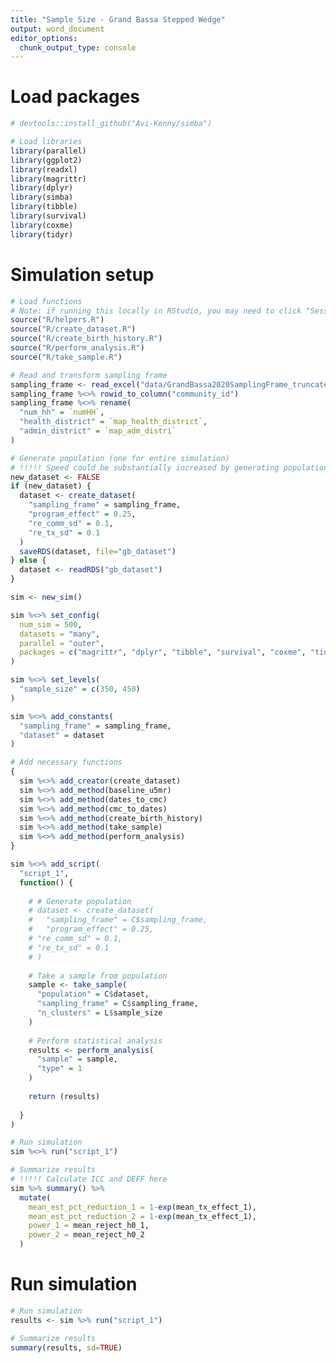 ```yaml
---
title: "Sample Size - Grand Bassa Stepped Wedge"
output: word_document
editor_options:
  chunk_output_type: console
---
```




# Load packages
```r

# devtools::install_github("Avi-Kenny/simba")

# Load libraries
library(parallel)
library(ggplot2)
library(readxl)
library(magrittr)
library(dplyr)
library(simba)
library(tibble)
library(survival)
library(coxme)
library(tidyr)

```



# Simulation setup
```r

# Load functions
# Note: if running this locally in RStudio, you may need to click "Session" >> "Set Working Directory" >> "To Source File Location"
source("R/helpers.R")
source("R/create_dataset.R")
source("R/create_birth_history.R")
source("R/perform_analysis.R")
source("R/take_sample.R")

# Read and transform sampling frame
sampling_frame <- read_excel("data/GrandBassa2020SamplingFrame_truncated.xlsx")
sampling_frame %<>% rowid_to_column("community_id")
sampling_frame %<>% rename(
  "num_hh" = `numHH`,
  "health_district" = `map_health_district`,
  "admin_district" = `map_adm_distri`
)

# Generate population (one for entire simulation)
# !!!!! Speed could be substantially increased by generating population AFTER sampling; but not necessary if "one population per simulation" is used
new_dataset <- FALSE
if (new_dataset) {
  dataset <- create_dataset(
    "sampling_frame" = sampling_frame,
    "program_effect" = 0.25,
    "re_comm_sd" = 0.1,
    "re_tx_sd" = 0.1
  )
  saveRDS(dataset, file="gb_dataset")
} else {
  dataset <- readRDS("gb_dataset")
}

sim <- new_sim()

sim %<>% set_config(
  num_sim = 500,
  datasets = "many",
  parallel = "outer",
  packages = c("magrittr", "dplyr", "tibble", "survival", "coxme", "tidyr")
)

sim %<>% set_levels(
  "sample_size" = c(350, 450)
)

sim %<>% add_constants(
  "sampling_frame" = sampling_frame,
  "dataset" = dataset
)

# Add necessary functions
{
  sim %<>% add_creator(create_dataset)
  sim %<>% add_method(baseline_u5mr)
  sim %<>% add_method(dates_to_cmc)
  sim %<>% add_method(cmc_to_dates)
  sim %<>% add_method(create_birth_history)
  sim %<>% add_method(take_sample)
  sim %<>% add_method(perform_analysis)
}

sim %<>% add_script(
  "script_1",
  function() {
    
    # # Generate population
    # dataset <- create_dataset(
    #   "sampling_frame" = C$sampling_frame,
    #   "program_effect" = 0.25,
    # "re_comm_sd" = 0.1,
    # "re_tx_sd" = 0.1
    # )
    
    # Take a sample from population
    sample <- take_sample(
      "population" = C$dataset,
      "sampling_frame" = C$sampling_frame,
      "n_clusters" = L$sample_size
    )
    
    # Perform statistical analysis
    results <- perform_analysis(
      "sample" = sample,
      "type" = 1
    )
    
    return (results)
    
  }
)

# Run simulation
sim %<>% run("script_1")

# Summarize results
# !!!!! Calculate ICC and DEFF here
sim %>% summary() %>%
  mutate(
    mean_est_pct_reduction_1 = 1-exp(mean_tx_effect_1),
    mean_est_pct_reduction_2 = 1-exp(mean_tx_effect_1),
    power_1 = mean_reject_h0_1,
    power_2 = mean_reject_h0_2
  )

```



# Run simulation
```r

# Run simulation
results <- sim %>% run("script_1")

# Summarize results
summary(results, sd=TRUE)

```
